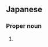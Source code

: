 ==Japanese==
{{ja-kanjitab|こ|く|ほ|k3=ぼ|r=y}}

===Proper noun===
{{ja-pos|こくぼ|proper}}

# {{surname|lang=ja|sort=こくぼ}}